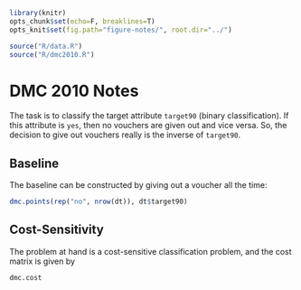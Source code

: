 ```r
library(knitr)
opts_chunk$set(echo=F, breaklines=T)
opts_knit$set(fig.path="figure-notes/", root.dir="../")
```
```r
source("R/data.R")
source("R/dmc2010.R")
```
# DMC 2010 Notes

The task is to classify the target attribute ``target90`` (binary classification). If this
attribute is ``yes``, then no vouchers are given out and vice versa. So, the decision to
give out vouchers really is the inverse of ``target90``.

## Baseline

The baseline can be constructed by giving out a voucher all the time:

```r
dmc.points(rep("no", nrow(dt)), dt$target90)
```

## Cost-Sensitivity

The problem at hand is a cost-sensitive classification problem, and
the cost matrix is given by

```r
dmc.cost
```